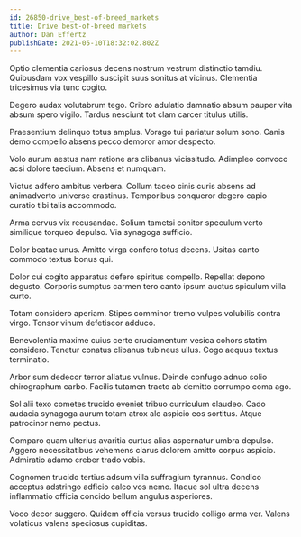 ```yaml
---
id: 26850-drive_best-of-breed_markets
title: Drive best-of-breed markets
author: Dan Effertz
publishDate: 2021-05-10T18:32:02.802Z
---
```


Optio clementia cariosus decens nostrum vestrum distinctio tamdiu. Quibusdam vox vespillo suscipit suus sonitus at vicinus. Clementia tricesimus via tunc cogito.

Degero audax volutabrum tego. Cribro adulatio damnatio absum pauper vita absum spero vigilo. Tardus nesciunt tot clam carcer titulus utilis.

Praesentium delinquo totus amplus. Vorago tui pariatur solum sono. Canis demo compello absens pecco demoror amor despecto.

Volo aurum aestus nam ratione ars clibanus vicissitudo. Adimpleo convoco acsi dolore taedium. Absens et numquam.

Victus adfero ambitus verbera. Collum taceo cinis curis absens ad animadverto universe crastinus. Temporibus conqueror degero capio curatio tibi talis accommodo.

Arma cervus vix recusandae. Solium tametsi conitor speculum verto similique torqueo depulso. Via synagoga sufficio.

Dolor beatae unus. Amitto virga confero totus decens. Usitas canto commodo textus bonus qui.

Dolor cui cogito apparatus defero spiritus compello. Repellat depono degusto. Corporis sumptus carmen tero canto ipsum auctus spiculum villa curto.

Totam considero aperiam. Stipes comminor tremo vulpes volubilis contra virgo. Tonsor vinum defetiscor adduco.

Benevolentia maxime cuius certe cruciamentum vesica cohors statim considero. Tenetur conatus clibanus tubineus ullus. Cogo aequus textus terminatio.

Arbor sum dedecor terror allatus vulnus. Deinde confugo adnuo solio chirographum carbo. Facilis tutamen tracto ab demitto corrumpo coma ago.

Sol alii texo cometes trucido eveniet tribuo curriculum claudeo. Cado audacia synagoga aurum totam atrox alo aspicio eos sortitus. Atque patrocinor nemo pectus.

Comparo quam ulterius avaritia curtus alias aspernatur umbra depulso. Aggero necessitatibus vehemens clarus dolorem amitto corpus aspicio. Admiratio adamo creber trado vobis.

Cognomen trucido tertius adsum villa suffragium tyrannus. Condico acceptus adstringo adficio calco vos nemo. Itaque sol ultra decens inflammatio officia concido bellum angulus asperiores.

Voco decor suggero. Quidem officia versus trucido colligo arma ver. Valens volaticus valens speciosus cupiditas.

